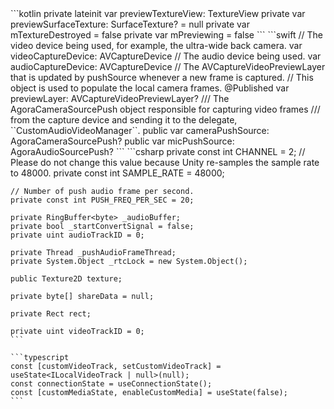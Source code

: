 <PlatformWrapper platform="android">
    ```kotlin
    private lateinit var previewTextureView: TextureView
    private var previewSurfaceTexture: SurfaceTexture? = null
    private var mTextureDestroyed = false
    private var mPreviewing = false
    ```
</PlatformWrapper>
<PlatformWrapper platform={["ios","macos"]}>
    ```swift
    // The video device being used, for example, the ultra-wide back camera.
    var videoCaptureDevice: AVCaptureDevice
    // The audio device being used.
    var audioCaptureDevice: AVCaptureDevice
    // The AVCaptureVideoPreviewLayer that is updated by pushSource whenever a new frame is captured.
    // This object is used to populate the local camera frames.
    @Published var previewLayer: AVCaptureVideoPreviewLayer?
    /// The AgoraCameraSourcePush object responsible for capturing video frames
    /// from the capture device and sending it to the delegate, ``CustomAudioVideoManager``.
    public var cameraPushSource: AgoraCameraSourcePush?
    public var micPushSource: AgoraAudioSourcePush?
    ```
</PlatformWrapper>
<PlatformWrapper platform = "unity">
    ```csharp
    private const int CHANNEL = 2;
    // Please do not change this value because Unity re-samples the sample rate to 48000.
    private const int SAMPLE_RATE = 48000;

    // Number of push audio frame per second.
    private const int PUSH_FREQ_PER_SEC = 20;

    private RingBuffer<byte> _audioBuffer;
    private bool _startConvertSignal = false;
    private uint audioTrackID = 0;

    private Thread _pushAudioFrameThread;
    private System.Object _rtcLock = new System.Object();

    public Texture2D texture;

    private byte[] shareData = null;

    private Rect rect;

    private uint videoTrackID = 0;
    ```
</PlatformWrapper>
<PlatformWrapper platform="react-js">

    ```typescript
    const [customVideoTrack, setCustomVideoTrack] = useState<ILocalVideoTrack | null>(null);
    const connectionState = useConnectionState();
    const [customMediaState, enableCustomMedia] = useState(false);
    ```
</PlatformWrapper>
